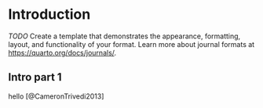 # Introduction {#sec-intro}

*TODO* Create a template that demonstrates the appearance, formatting, layout, and functionality of your format. Learn more about journal formats at <https://quarto.org/docs/journals/>.

## Intro part 1

hello
[@CameronTrivedi2013]
